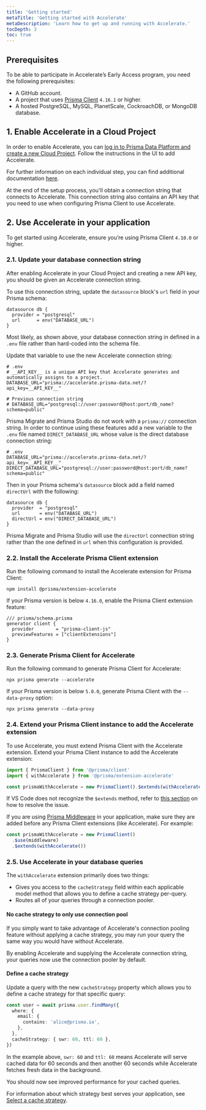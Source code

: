```yaml
---
title: 'Getting started'
metaTitle: 'Getting started with Accelerate'
metaDescription: 'Learn how to get up and running with Accelerate.'
tocDepth: 3
toc: true
---
```


<TopBlock>

</TopBlock>

## Prerequisites

To be able to participate in Accelerate’s Early Access program, you need the following prerequisites:

- A GitHub account.
- A project that uses [Prisma Client](/docs/concepts/components/prisma-client) `4.16.1` or higher.
- A hosted PostgreSQL, MySQL, PlanetScale, CockroachDB, or MongoDB database.

## 1. Enable Accelerate in a Cloud Project

In order to enable Accelerate, you can [log in to Prisma Data Platform and create a new Cloud Project](https://pris.ly/pdp). Follow the instructions in the UI to add Accelerate.

For further information on each individual step, you can find additional documentation [here](/data-platform/cloud-projects/platform/projects#configure-accelerate).

At the end of the setup process, you'll obtain a connection string that connects to Accelerate. This connection string also contains an API key that you need to use when configuring Prisma Client to use Accelerate.

## 2. Use Accelerate in your application

To get started using Accelerate, ensure you’re using Prisma Client `4.10.0` or higher.

### 2.1. Update your database connection string

After enabling Accelerate in your Cloud Project and creating a new API key, you should be given an Accelerate connection string.

To use this connection string, update the `datasource` block's `url` field in your Prisma schema:

```prisma
datasource db {
  provider = "postgresql"
  url      = env("DATABASE_URL")
}
```

Most likely, as shown above, your database connection string in defined in a `.env` file rather than hard-coded into the schema file.

Update that variable to use the new Accelerate connection string:

```shell
# .env
# __API_KEY__ is a unique API key that Accelerate generates and automatically assigns to a project.
DATABASE_URL="prisma://accelerate.prisma-data.net/?api_key=__API_KEY__"

# Previous connection string
# DATABASE_URL="postgresql://user:password@host:port/db_name?schema=public"
```

Prisma Migrate and Prisma Studio do not work with a `prisma://` connection string. In order to continue using these features add a new variable to the `.env` file named `DIRECT_DATABASE_URL` whose value is the direct database connection string:

```shell highlight=3;add
# .env
DATABASE_URL="prisma://accelerate.prisma-data.net/?api_key=__API_KEY__"
DIRECT_DATABASE_URL="postgresql://user:password@host:port/db_name?schema=public"
```

Then in your Prisma schema's `datasource` block add a field named `directUrl` with the following:

```prisma highlight=4;add
datasource db {
  provider  = "postgresql"
  url       = env("DATABASE_URL")
  directUrl = env("DIRECT_DATABASE_URL")
}
```

Prisma Migrate and Prisma Studio will use the `directUrl` connection string rather than the one defined in `url` when this configuration is provided.

### 2.2. Install the Accelerate Prisma Client extension

Run the following command to install the Accelerate extension for Prisma Client:

```shell
npm install @prisma/extension-accelerate
```

If your Prisma version is below `4.16.0`, enable the Prisma Client extension feature:

```prisma
/// prisma/schema.prisma
generator client {
  provider        = "prisma-client-js"
  previewFeatures = ["clientExtensions"]
}
```

### 2.3. Generate Prisma Client for Accelerate

Run the following command to generate Prisma Client for Accelerate:

```shell
npx prisma generate --accelerate
```

<Admonition type="warning">

If your Prisma version is below `5.0.0`, generate Prisma Client with the `--data-proxy` option:

```shell
npx prisma generate --data-proxy
```

</Admonition>

### 2.4. Extend your Prisma Client instance to add the Accelerate extension

To use Accelerate, you must extend Prisma Client with the Accelerate extension.
Extend your Prisma Client instance to add the Accelerate extension:

```ts
import { PrismaClient } from '@prisma/client'
import { withAccelerate } from '@prisma/extension-accelerate'

const prismaWithAccelerate = new PrismaClient().$extends(withAccelerate())
```

If VS Code does not recognize the `$extends` method, refer to [this section](/data-platform/accelerate/faq#vs-code-does-not-recognize-the-extends-method) on how to resolve the issue.

<Admonition type="info">

If you are using [Prisma Middleware](/docs/concepts/components/prisma-client/middleware) in your application, make sure they are added before any Prisma Client extensions (like Accelerate). For example:

```ts
const prismaWithAccelerate = new PrismaClient()
  .$use(middleware)
  .$extends(withAccelerate())
```

</Admonition>

### 2.5. Use Accelerate in your database queries

The `withAccelerate` extension primarily does two things:

- Gives you access to the `cacheStrategy` field within each applicable model method that allows you to define a cache strategy per-query.
- Routes all of your queries through a connection pooler.

#### No cache strategy to only use connection pool

If you simply want to take advantage of Accelerate's connection pooling feature without applying a cache strategy, you may run your query the same way you would have without Accelerate.

By enabling Accelerate and supplying the Accelerate connection string, your queries now use the connection pooler by default.

#### Define a cache strategy

Update a query with the new `cacheStrategy` property which allows you to define a cache strategy for that specific query:

```ts
const user = await prisma.user.findMany({
  where: {
    email: {
      contains: 'alice@prisma.io',
    },
  },
  cacheStrategy: { swr: 60, ttl: 60 },
})
```

In the example above, `swr: 60` and `ttl: 60` means Accelerate will serve cached data for 60 seconds and then another 60 seconds while Accelerate fetches fresh data in the background.

You should now see improved performance for your cached queries.

<Admonition type="info">

For information about which strategy best serves your application, see [Select a cache strategy](https://www.notion.so/36960c5683cd4ff598b4fb64f7b5a64c#565c30792ea5487683961a6b27780a59).

</Admonition>
